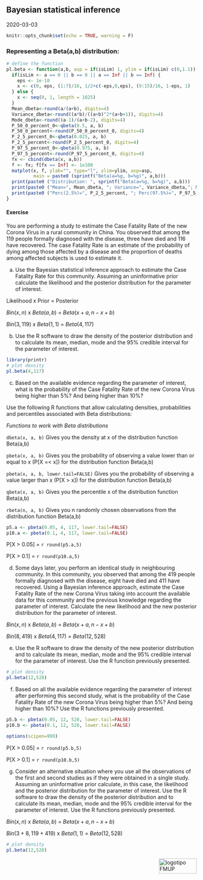 ## Bayesian statistical inference

2020-03-03

```r
knitr::opts_chunk$set(echo = TRUE, warning = F)
```

### Representing a Beta(a,b) distribution:
```r
# define the function
pl.beta <- function(a,b, asp = if(isLim) 1, ylim = if(isLim) c(0,1.1)) {
  if(isLim <- a == 0 || b == 0 || a == Inf || b == Inf) {
    eps <- 1e-10
    x <- c(0, eps, (1:7)/16, 1/2+c(-eps,0,eps), (9:15)/16, 1-eps, 1)
  } else {
    x <- seq(0, 1, length = 1025)
  }
  Mean_dbeta<-round(a/(a+b), digits=4)
  Variance_dbeta<-round((a*b)/((a+b)^2*(a+b+1)), digits=4)
  Mode_dbeta<-round((a-1)/(a+b-2), digits=4)
  P_50_0_percent_0<-qbeta(0.5, a, b)
  P_50_0_percent<-round(P_50_0_percent_0, digits=4)
  P_2_5_percent_0<-qbeta(0.025, a, b)
  P_2_5_percent<-round(P_2_5_percent_0, digits=4)
  P_97_5_percent_0<-qbeta(0.975, a, b)
  P_97_5_percent<-round(P_97_5_percent_0, digits=4)
  fx <- cbind(dbeta(x, a,b))
  f <- fx; f[fx == Inf] <- 1e100
  matplot(x, f, ylab="", type="l", ylim=ylim, asp=asp,
          main = paste0 (sprintf("Beta(a=%g, b=%g)", a,b)))
  print(paste0 ("Distribution: ", sprintf("Beta(a=%g, b=%g)", a,b)))
  print(paste0 ("Mean=", Mean_dbeta, "; Variance=", Variance_dbeta,"; Median=", P_50_0_percent, "; Mode=", Mode_dbeta))
  print(paste0 ("Perc(2.5%)=", P_2_5_percent, "; Perc(97.5%)=", P_97_5_percent))
}
```

#### Exercise
You are performing a study to estimate the Case Fatality Rate of the new Corona Virus in a rural community in China. You observed that among the 119 people formally diagnosed with the disease, three have died and 116 have recovered. The case Fatality Rate is an estimate of the probability of dying among those affected by a disease and the proportion of deaths among affected subjects is used to estimate it.

a) Use the Bayesian statistical inference approach to estimate the Case Fatality Rate for this community. Assuming an uninformative prior calculate the likelihood and the posterior distribution for the parameter of interest.

Likelihood x Prior = Posterior

$Bin(x,n)$ x $Beta(a,b)$ = $Beta(x+a,n-x+b)$

$Bin(3,119)$ x $Beta(1,1)$ = $Beta(4,117)$

b) Use the R software to draw the density of the posterior distribution and to calculate its mean, median, mode and the 95% credible interval for the parameter of interest.

```r
library(printr)
# plot density
pl.beta(4,117)
```

c) Based on the available evidence regarding the parameter of interest, what is the probability of the Case Fatality Rate of the new Corona Virus being higher than 5%? And being higher than 10%?

Use the following R functions that allow calculating densities, probabilities and percentiles associated with Beta distributions:

*Functions to work with Beta distributions*

`dbeta(x, a, b)`  Gives you the density at x of the distribution function Beta(a,b)

`pbeta(x, a, b)`  Gives you the probability of observing a value lower than or equal to x (P[X =< x]) for the distribution function Beta(a,b)

`pbeta(x, a, b, lower.tail=FALSE)`  Gives you the probability of observing a value larger than x (P[X > x]) for the distribution function Beta(a,b)

`qbeta(x, a, b)` Gives you the percentile x of the distribution function Beta(a,b)

`rbeta(n, a, b)` Gives you n randomly chosen observations from the distribution function Beta(a,b)

```r
p5.a <- pbeta(0.05, 4, 117, lower.tail=FALSE)
p10.a <- pbeta(0.1, 4, 117, lower.tail=FALSE)
```

P[X > 0.05] = `r round(p5.a,5)`

P[X > 0.1] = `r round(p10.a,5)`

d) Some days later, you perform an identical study in neighbouring community. In this community, you observed that among the 419 people formally diagnosed with the disease, eight have died and 411 have recovered. Using a Bayesian inference approach, estimate the Case Fatality Rate of the new Corona Virus taking into account the available data for this community and the previous knowledge regarding the parameter of interest. Calculate the new likelihood and the new posterior distribution for the parameter of interest.

$Bin(x,n)$ x $Beta(a,b)$ = $Beta(x+a,n-x+b)$

$Bin(8,419)$ x $Beta(4,117)$ = $Beta(12, 528)$

e) Use the R software to draw the density of the new posterior distribution and to calculate its mean, median, mode and the 95% credible interval for the parameter of interest. Use the R function previously presented.

```r
# plot density
pl.beta(12,528)
```

f) Based on all the available evidence regarding the parameter of interest after performing this second study, what is the probability of the Case Fatality Rate of the new Corona Virus being higher than 5%? And being higher than 10%? Use the R functions previously presented.

```r
p5.b <- pbeta(0.05, 12, 528, lower.tail=FALSE)
p10.b <- pbeta(0.1, 12, 528, lower.tail=FALSE)

options(scipen=999)
```

P[X > 0.05] = `r round(p5.b,5)`

P[X > 0.1] = `r round(p10.b,5)`

g) Consider an alternative situation where you use all the observations of the first and second studies as if they were obtained in a single study. Assuming an uninformative prior calculate, in this case, the likelihood and the posterior distribution for the parameter of interest. Use the R software to draw the density of the posterior distribution and to calculate its mean, median, mode and the 95% credible interval for the parameter of interest. Use the R functions previously presented.

$Bin(x,n)$ x $Beta(a,b)$ = $Beta(x+a,n-x+b)$

$Bin(3+8,119+419)$ x $Beta(1,1)$ = $Beta(12, 528)$

```r
# plot density
pl.beta(12,528)
```

<img src="images/logoFMUP.png" alt="logotipo FMUP" style="width:100px;height:40px;" align="right">
